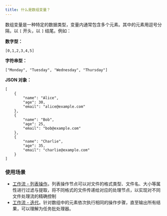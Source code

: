 ```yaml
---
title: 什么是数组变量？
---
```



数组变量是一种特定的数据类型，变量内通常包含多个元素。其中的元素用逗号分隔，以 `[` 开头，以 `]` 结尾。例如：

**数字型：**

```
[0,1,2,3,4,5]
```

**字符串型：**

```
["Monday", "Tuesday", "Wednesday", "Thursday"]
```

**JSON 对象：**

```
[
    {
        "name": "Alice",
        "age": 30,
        "email": "alice@example.com"
    },
    {
        "name": "Bob",
        "age": 25,
        "email": "bob@example.com"
    },
    {
        "name": "Charlie",
        "age": 35,
        "email": "charlie@example.com"
    }
]
```

### 使用场景

* [工作流 - 列表操作](/en/../../guides/workflow/node/list-operator)。列表操作节点可以对文件的格式类型、文件名、大小等属性进行过滤与提取，将不同格式的文件传递给对应的处理节点，以实现对不同文件处理流的精确控制
*   [工作流 - 迭代](/en/../../guides/workflow/node/iteration)。针对数组中的元素依次执行相同的操作步骤，直至输出所有结果，可以理解为任务批处理器。





